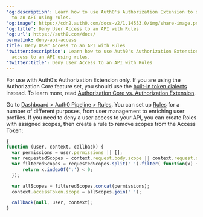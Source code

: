 ---
'og:description': Learn how to use Auth0's Authorization Extension to deny users access
  to an API using rules.
'og:image': https://cdn2.auth0.com/docs-v2/1.14553.0/img/share-image.png
'og:title': Deny User Access to an API with Rules
'og:url': https://auth0.com/docs/
permalink: deny-api-access
title: Deny User Access to an API with Rules
'twitter:description': Learn how to use Auth0's Authorization Extension to deny users
  access to an API using rules.
'twitter:title': Deny User Access to an API with Rules
---
<Callout icon="file-lines" color="#0EA5E9" iconType="regular">

For use with Auth0’s Authorization Extension only. If you are using the Authorization Core feature set, you should use the [built-in token dialects](/docs/get-started/apis/enable-role-based-access-control-for-apis#token-dialect-options) instead. To learn more, read [Authorization Core vs. Authorization Extension](/docs/manage-users/access-control/authorization-core-vs-authorization-extension).

</Callout>

Go to [Dashboard > Auth0 Pipeline > Rules](https://manage.auth0.com/#/rules). You can set up [Rules](/docs/customize/rules) for a number of different purposes, from user management to enriching user profiles. If you need to deny a user access to your API, you can create Roles with assigned scopes, then create a rule to remove scopes from the <Tooltip tip="Access Token: Authorization credential, in the form of an opaque string or JWT, used to access an API." cta="View Glossary" href="/docs/glossary?term=Access+Token">Access Token</Tooltip>:

```javascript lines
{
function (user, context, callback) {
  var permissions = user.permissions || [];
  var requestedScopes = context.request.body.scope || context.request.query.scope;
  var filteredScopes = requestedScopes.split(' ').filter( function(x) {
      return x.indexOf(':') < 0;
  });

  var allScopes = filteredScopes.concat(permissions);
  context.accessToken.scope = allScopes.join(' ');

  callback(null, user, context);
}
```



